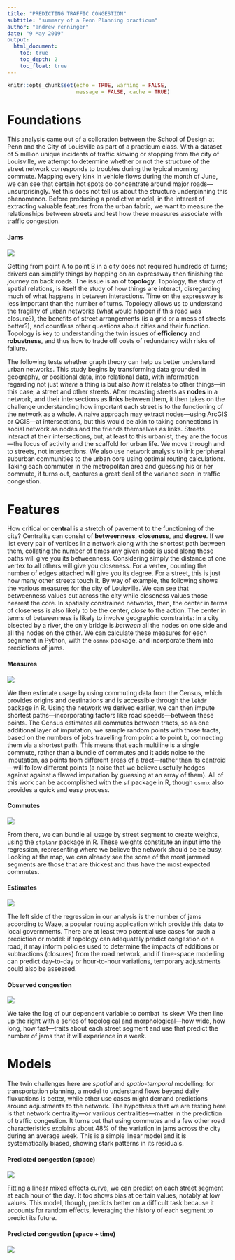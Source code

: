 ```yaml
---
title: "PREDICTING TRAFFIC CONGESTION"
subtitle: "summary of a Penn Planning practicum"
author: "andrew renninger"
date: "9 May 2019"
output: 
  html_document:
    toc: true
    toc_depth: 2
    toc_float: true
---
```



```r

knitr::opts_chunk$set(echo = TRUE, warning = FALSE, 
                      message = FALSE, cache = TRUE)

```

# Foundations 

This analysis came out of a colloration between the School of Design at Penn and the City of Louisville as part of a practicum class. With a dataset of 5 million unique incidents of traffic slowing or stopping from the city of Louisville, we attempt to determine whether or not the structure of the street network corresponds to troubles during the typical morning commute. Mapping every kink in vehicle flows during the month of June, we can see that certain hot spots do concentrate around major roads—unsurprisingly. Yet this does not tell us about the structure underpinning this phenomenon. Before producing a predictive model, in the interest of extracting valuable features from the urban fabric, we want to measure the relationships between streets and test how these measures associate with traffic congestion.   

#### Jams
![](https://github.com/asrenninger/jams/raw/master/viz/jams.gif)

Getting from point A to point B in a city does not required hundreds of turns; drivers can simplify things by hopping on an expressway then finishing the journey on back roads. The issue is an of **topology**. Topology, the study of spatial relations, is itself the study of how things are interact, disregarding much of what happens in between interactions. Time on the expressway is less important than the number of turns. Topology allows us to understand the fragility of urban networks (what would happen if this road was closure?), the benefits of street arrangements (is a grid or a mess of streets better?), and countless other questions about cities and their function. Topology is key to understanding the twin issues of **efficiency** and **robustness**, and thus how to trade off costs of redundancy with risks of failure.

The following tests whether graph theory can help us better understand urban networks. This study begins by transforming data grounded in geography, or positional data, into relational data, with information regarding not just *where* a thing is but also *how* it relates to other things---in this case, a street and other streets. After recasting streets as **nodes** in a network, and their intersections as **links** between them, it then takes on the challenge understanding how important each street is to the functioning of the network as a whole. A naive approach may extract nodes---using ArcGIS or QGIS---at intersections, but this would be akin to taking connections in social network as nodes and the friends themselves as links. Streets interact at their intersections, but, at least to this urbanist, they are the focus---the locus of activity and the scaffold for urban life. We move through and to streets, not intersections. We also use network analysis to link peripheral suburban communities to the urban core using optimal routing calculations. Taking each commuter in the metropolitan area and guessing his or her commute, it turns out, captures a great deal of the variance seen in traffic congestion.   

# Features

How critical or **central** is a stretch of pavement to the functioning of the city? Centrality can consist of **betweenness**, **closeness**, and **degree**. If we list every pair of vertices in a network along with the shortest path between them, collating the number of times any given node is used along those paths will give you its betweenness. Considering simply the distance of one vertex to all others will give you closeness. For a vertex, counting the number of edges attached will give you its degree. For a street, this is just how many other streets touch it. By way of example, the following shows the various measures for the city of Louisville. We can see that betweenness values cut across the city while closeness values those nearest the core. In spatially constrained networks, then, the center in terms of closeness is also likely to be the center, *close* to the action. The center in terms of betweenness is likely to involve geographic constraints: in a city bisected by a river, the only bridge is *between* all the nodes on one side and all the nodes on the other. We can calculate these measures for each segnment in Python, with the `osmnx` package, and incorporate them into predictions of jams. 

#### Measures
![](https://github.com/asrenninger/jams/raw/master/viz/measures_white.png)

We then estimate usage by using commuting data from the Census, which provides origins and destinations and is accessible through the `lehdr` package in R. Using the network we derived earlier, we can then impute shortest paths---incorporating factors like road speeds---between these points. The Census estimates all commutes between tracts, so as one additional layer of imputation, we sample random points with those tracts, based on the numbers of jobs travelling from point a to point b, connecting them via a shortest path. This means that each multiline is a single commute, rather than a bundle of commutes and it adds noise to the imputation, as points from different areas of a tract---rather than its centroid---will follow different points (a noise that we believe usefully hedges against against a flawed imputation by guessing at an array of them). All of this work can be accomplished with the `sf` package in R, though `osmnx` also provides a quick and easy process. 

#### Commutes
![](https://github.com/asrenninger/jams/raw/master/viz/test.png)

From there, we can bundle all usage by street segment to create weights, using the `stplanr` package in R. These weights constitute an input into the regression, representing where we believe the network should be be busy. Looking at the map, we can already see the some of the most jammed segments are those that are thickest and thus have the most expected commutes. 

#### Estimates
![](https://github.com/asrenninger/jams/raw/master/viz/commutes.png)

The left side of the regression in our analysis is the number of jams according to Waze, a popular routing application which provide this data to local governments. There are at least two potential use cases for such a prediction or model: if topology can adequately predict congestion on a road, it may inform policies used to determine the impacts of additions or subtractions (closures) from the road network, and if time-space modelling can predict day-to-day or hour-to-hour variations, temporary adjustments could also be assessed.     

#### Observed congestion

![](https://github.com/asrenninger/jams/raw/master/viz/raw.png)

We take the log of our dependent variable to combat its skew. We then line up the right with a series of topological and morphological---how wide, how long, how fast---traits about each street segment and use that predict the number of jams that it will experience in a week. 

# Models

The twin challenges here are *spatial* and *spatio-temporal* modelling: for transportation planning, a model to understand flows beyond daily fluxuations is better, while other use cases might demand predictions around adjustments to the network. The hypothesis that we are testing here is that network centrality---or variious centralities---matter in the prediction of traffic congestion. It turns out that using commutes and a few other road characteristics explains about 48% of the variation in jams across the city during an average week. This is a simple linear model and it is systematically biased, showing stark patterns in its residuals. 

#### Predicted congestion (space)

![](https://github.com/asrenninger/jams/raw/master/viz/rezzies.png)

Fitting a linear mixed effects curve, we can predict on each street segment at each hour of the day. It too shows bias at certain values, notably at low values. This model, though, predicts better on a difficult task because it accounts for random effects, leveraging the history of each segment to predict its future.   

#### Predicted congestion (space + time)

![](https://github.com/asrenninger/jams/raw/master/viz/errors.png)

